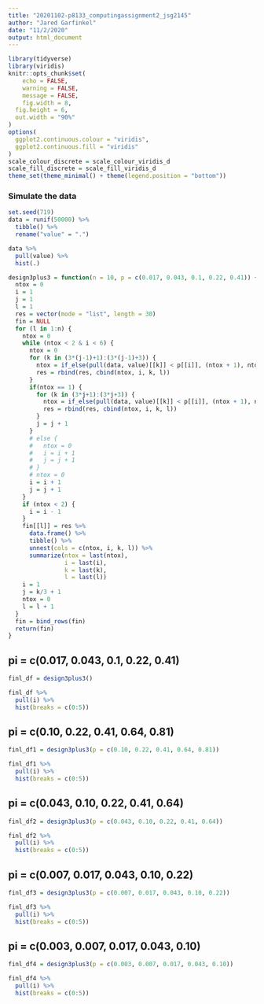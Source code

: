 ```yaml
---
title: "20201102-p8133_computingassignment2_jsg2145"
author: "Jared Garfinkel"
date: "11/2/2020"
output: html_document
---
```


```r
library(tidyverse)
library(viridis)
knitr::opts_chunk$set(
	echo = FALSE,
	warning = FALSE,
	message = FALSE,
	fig.width = 8, 
  fig.height = 6,
  out.width = "90%"
)
options(
  ggplot2.continuous.colour = "viridis",
  ggplot2.continuous.fill = "viridis"
)
scale_colour_discrete = scale_colour_viridis_d
scale_fill_discrete = scale_fill_viridis_d
theme_set(theme_minimal() + theme(legend.position = "bottom"))
```

### Simulate the data

```r
set.seed(719)
data = runif(50000) %>% 
  tibble() %>% 
  rename("value" = ".")

data %>% 
  pull(value) %>% 
  hist(.)
```

```r
design3plus3 = function(n = 10, p = c(0.017, 0.043, 0.1, 0.22, 0.41)) {
  ntox = 0
  i = 1
  j = 1
  l = 1
  res = vector(mode = "list", length = 30)
  fin = NULL
  for (l in 1:n) {
    ntox = 0
    while (ntox < 2 & i < 6) {
      ntox = 0
      for (k in (3*(j-1)+1):(3*(j-1)+3)) {
        ntox = if_else(pull(data, value)[[k]] < p[[i]], (ntox + 1), ntox)
        res = rbind(res, cbind(ntox, i, k, l))
      }
      if(ntox == 1) {
        for (k in (3*j+1):(3*j+3)) {
          ntox = if_else(pull(data, value)[[k]] < p[[i]], (ntox + 1), ntox)
          res = rbind(res, cbind(ntox, i, k, l))
        }
        j = j + 1
      }
      # else {
      #   ntox = 0
      #   i = i + 1
      #   j = j + 1
      # }
      # ntox = 0
      i = i + 1
      j = j + 1
    }
    if (ntox < 2) {
      i = i - 1
    }
    fin[[l]] = res %>%
      data.frame() %>%
      tibble() %>%
      unnest(cols = c(ntox, i, k, l)) %>%
      summarize(ntox = last(ntox),
                i = last(i),
                k = last(k),
                l = last(l))
    i = 1
    j = k/3 + 1
    ntox = 0
    l = l + 1
  }
  fin = bind_rows(fin)
  return(fin)
}
```

## pi = c(0.017, 0.043, 0.1, 0.22, 0.41)

```r
finl_df = design3plus3()
````

```r
finl_df %>% 
  pull(i) %>% 
  hist(breaks = c(0:5))
```

## pi = c(0.10, 0.22, 0.41, 0.64, 0.81)

```r
finl_df1 = design3plus3(p = c(0.10, 0.22, 0.41, 0.64, 0.81))
```

```r
finl_df1 %>%
  pull(i) %>%
  hist(breaks = c(0:5))
```

## pi = c(0.043, 0.10, 0.22, 0.41, 0.64)

```r
finl_df2 = design3plus3(p = c(0.043, 0.10, 0.22, 0.41, 0.64))
```

```r
finl_df2 %>%
  pull(i) %>%
  hist(breaks = c(0:5))
```

## pi = c(0.007, 0.017, 0.043, 0.10, 0.22)

```r
finl_df3 = design3plus3(p = c(0.007, 0.017, 0.043, 0.10, 0.22))
```

```r
finl_df3 %>%
  pull(i) %>%
  hist(breaks = c(0:5))
```

## pi = c(0.003, 0.007, 0.017, 0.043, 0.10)

```r
finl_df4 = design3plus3(p = c(0.003, 0.007, 0.017, 0.043, 0.10))
```

```r
finl_df4 %>%
  pull(i) %>%
  hist(breaks = c(0:5))
```

